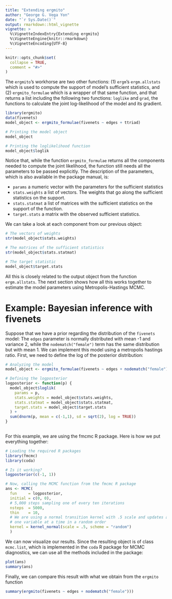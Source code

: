 ```yaml
---
title: "Extending ergmito"
author: "George G. Vega Yon"
date: "`r Sys.Date()`"
output: rmarkdown::html_vignette
vignette: >
  %\VignetteIndexEntry{Extending ergmito}
  %\VignetteEngine{knitr::rmarkdown}
  %\VignetteEncoding{UTF-8}
---
```


```r
knitr::opts_chunk$set(
  collapse = TRUE,
  comment = "#>"
)
```

The `ergmito`'s workhorse are two other functions: (1) `ergm`'s `ergm.allstats`
which is used to compute the support of model's sufficient statistics, and (2)
`ergmito_formulae` which is a wrapper of that same function, and that returns a
list including the following two functions: `loglike` and `grad`, the functions
to calculate the joint log-likelihood of the model and its gradient.

```r
library(ergmito)
data(fivenets)
model_object <- ergmito_formulae(fivenets ~ edges + ttriad)

# Printing the model object
model_object

# Printing the loglikelihood function
model_object$loglik
```

Notice that, while the function `ergmito_formulae` returns all the components 
needed to compute the joint likelihood, the function still needs all the parameters
to be passed explicitly. The description of the parameters, which is also available
in the package manual, is:

- `params` a numeric vector with the parameters for the sufficient statistics
- `stats.weights` a list of vectors. The weights that go along the sufficient
statistics on the support.
- `stats.statmat` a list of matrices with the sufficient statistics on the
support of the function.
- `target.stats` a matrix with the observed sufficient statistics.

We can take a look at each component from our previous object:

```r
# The vectors of weights
str(model_object$stats.weights)

# The matrices of the sufficient statistics
str(model_object$stats.statmat)

# The target statistic
model_object$target.stats
```

All this is closely related to the output object from the function `ergm.allstats`.
The next section shows how all this works together to estimate the model parameters
using Metropolis-Hastings MCMC.

# Example: Bayesian inference with fivenets

Suppose that we have a prior regarding the distribution of the `fivenets` model:
The `edges` parameter is normally distributed with mean -1 and variance 2, while
the `nodematch("female")` term has the same distribution but with mean 1. We can
implement this model using a metropolis hastings ratio. First, we need to define
the log of the posterior distribution:

```r
# Analyzing the model
model_object <- ergmito_formulae(fivenets ~ edges + nodematch("female")) 

# Defining the logposterior
logposterior <- function(p) {
  model_object$loglik(
    params = p,
    stats.weights = model_object$stats.weights,
    stats.statmat = model_object$stats.statmat,
    target.stats = model_object$target.stats
  ) + 
  sum(dnorm(p, mean = c(-1,1), sd = sqrt(2), log = TRUE))
}
 
```

For this example, we are using the fmcmc R package. Here is how we put
everything together:

```r
# Loading the required R packages
library(fmcmc)
library(coda)

# Is it working?
logposterior(c(-1, 1))

# Now, calling the MCMC function from the fmcmc R package
ans <- MCMC(
  fun     = logposterior,
  initial = c(0, 0),
  # 5,000 steps sampling one of every ten iterations
  nsteps  = 5000,
  thin    = 10,
  # We are using a normal transition kernel with .5 scale and updates are done
  # one variable at a time in a random order
  kernel = kernel_normal(scale = .5, scheme = "random")
  )
```

We can now visualize our results. Since the resulting object is of class `mcmc.list`,
which is implemented in the `coda` R package for MCMC diagnostics, we can use
all the methods included in the package:

```r
plot(ans)
summary(ans)
```

Finally, we can compare this result with what we obtain from the `ergmito` function

```r
summary(ergmito(fivenets ~ edges + nodematch("female")))
```



